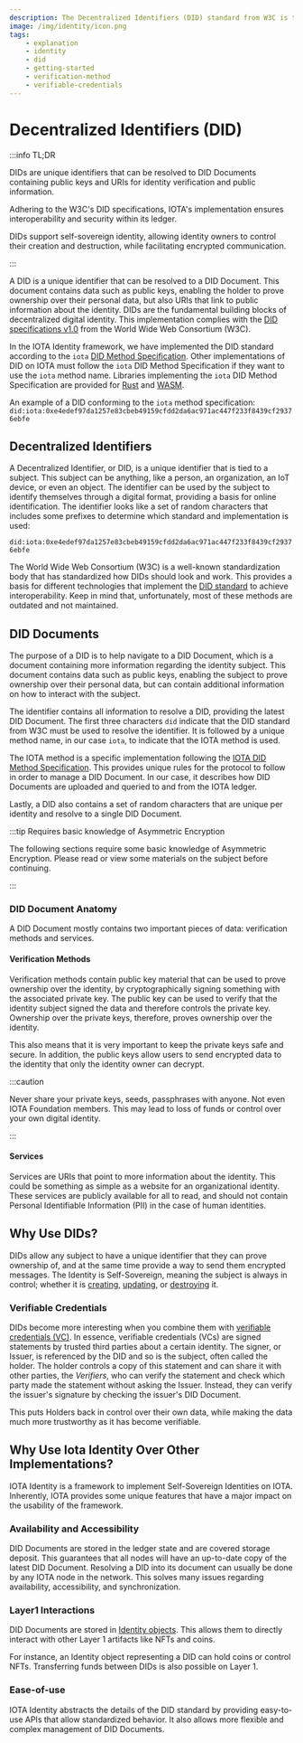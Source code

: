 ```yaml
---
description: The Decentralized Identifiers (DID) standard from W3C is the fundamental standard that supports the concept of a decentralized digital identity. Explore the basic aspects of the DID standard.
image: /img/identity/icon.png
tags:
    - explanation
    - identity
    - did
    - getting-started
    - verification-method
    - verifiable-credentials
---
```


# Decentralized Identifiers (DID)

:::info TL;DR

DIDs are unique identifiers that can be resolved to DID Documents containing public keys and URIs for identity verification and public information.

Adhering to the W3C's DID specifications, IOTA's implementation ensures interoperability and security within its ledger.

DIDs support self-sovereign identity, allowing identity owners to control their creation and destruction,
while facilitating encrypted communication.

:::

A DID is a unique identifier that can be resolved to a DID Document. This document contains data such as public keys, enabling the holder to prove ownership over their personal data, but also URIs that link to public information about the identity. DIDs are the fundamental building blocks of decentralized digital identity.
This implementation complies with the [DID specifications v1.0](https://www.w3.org/TR/did-core//) from the World Wide Web Consortium (W3C).

In the IOTA Identity framework, we have implemented the DID standard according to the `iota` [DID Method Specification](../../../references/iota-identity/iota-did-method-spec.mdx). Other implementations of DID on IOTA must follow the `iota` DID Method Specification if they want to use the `iota` method name. Libraries implementing the `iota` DID Method Specification are provided for [Rust](../getting-started/rust.mdx) and [WASM](../getting-started/wasm.mdx).

An example of a DID conforming to the `iota` method specification:
`did:iota:0xe4edef97da1257e83cbeb49159cfdd2da6ac971ac447f233f8439cf29376ebfe`

## Decentralized Identifiers

A Decentralized Identifier, or DID, is a unique identifier that is tied to a subject. This subject can be anything, like a person, an organization, an IoT device, or even an object. The identifier can be used by the subject to identify themselves through a digital format, providing a basis for online identification. The identifier looks like a set of random characters that includes some prefixes to determine which standard and implementation is used:

`did:iota:0xe4edef97da1257e83cbeb49159cfdd2da6ac971ac447f233f8439cf29376ebfe`

The World Wide Web Consortium (W3C) is a well-known standardization body that has standardized how DIDs should look and work.
This provides a basis for different technologies that implement the [DID standard](https://www.w3.org/TR/did-spec-registries/#did-methods) to achieve interoperability.
Keep in mind that, unfortunately, most of these methods are outdated and not maintained.

## DID Documents

The purpose of a DID is to help navigate to a DID Document,
which is a document containing more information regarding the identity subject.
This document contains data such as public keys, enabling the subject to prove ownership over their personal data,
but can contain additional information on how to interact with the subject.

The identifier contains all information to resolve a DID, providing the latest DID Document.
The first three characters `did` indicate that the DID standard from W3C must be used to resolve the identifier.
It is followed by a unique method name, in our case `iota`, to indicate that the IOTA method is used.

The IOTA method is a specific implementation following the [IOTA DID Method Specification](../../../references/iota-identity/iota-did-method-spec.mdx).
This provides unique rules for the protocol to follow in order to manage a DID Document.
In our case, it describes how DID Documents are uploaded and queried to and from the IOTA ledger.

Lastly, a DID also contains a set of random characters that are unique per identity and resolve to a single DID Document.

:::tip Requires basic knowledge of Asymmetric Encryption

The following sections require some basic knowledge of Asymmetric Encryption.
Please read or view some materials on the subject before continuing.

:::

### DID Document Anatomy

A DID Document mostly contains two important pieces of data: verification methods and services.

#### Verification Methods

Verification methods contain public key material that can be used to prove ownership over the identity,
by cryptographically signing something with the associated private key.
The public key can be used to verify that the identity subject signed the data and therefore controls the private key.
Ownership over the private keys, therefore, proves ownership over the identity.

This also means that it is very important to keep the private keys safe and secure.
In addition, the public keys allow users to send encrypted data to the identity that only the identity owner can decrypt.

:::caution

Never share your private keys, seeds, passphrases with anyone. Not even IOTA Foundation members.
This may lead to loss of funds or control over your own digital identity.

:::

#### Services

Services are URIs that point to more information about the identity.
This could be something as simple as a website for an organizational identity.
These services are publicly available for all to read,
and should not contain Personal Identifiable Information (PII) in the case of human identities.

## Why Use DIDs?

DIDs allow any subject to have a unique identifier that they can prove ownership of,
and at the same time provide a way to send them encrypted messages.
The Identity is Self-Sovereign, meaning the subject is always in control;
whether it is [creating](../how-tos/decentralized-identifiers/create.mdx), [updating](../how-tos/decentralized-identifiers/update.mdx), or [destroying](../how-tos/decentralized-identifiers/delete.mdx) it.

### Verifiable Credentials

DIDs become more interesting when you combine them with [verifiable credentials (VC)](verifiable-credentials.mdx).
In essence, verifiable credentials (VCs) are signed statements by trusted third parties about a certain identity.
The signer, or Issuer, is referenced by the DID and so is the subject, often called the holder.
The holder controls a copy of this statement and can share it with other parties, the _Verifiers_,
who can verify the statement and check which party made the statement without asking the Issuer.
Instead, they can verify the issuer's signature by checking the issuer's DID Document.

This puts Holders back in control over their own data,
while making the data much more trustworthy as it has become verifiable.

## Why Use Iota Identity Over Other Implementations?

IOTA Identity is a framework to implement Self-Sovereign Identities on IOTA.
Inherently, IOTA provides some unique features that have a major impact on the usability of the framework.

### Availability and Accessibility

DID Documents are stored in the ledger state and are covered storage deposit.
This guarantees that all nodes will have an up-to-date copy of the latest DID Document.
Resolving a DID into its document can usually be done by any IOTA node in the network.
This solves many issues regarding availability, accessibility, and synchronization.

### Layer1 Interactions

DID Documents are stored in [Identity objects](./about-identity-objects.mdx).
This allows them to directly interact with other Layer 1 artifacts like NFTs and coins.

For instance, an Identity object representing a DID can hold coins or control NFTs.
Transferring funds between DIDs is also possible on Layer 1.

### Ease-of-use

IOTA Identity abstracts the details of the DID standard by providing easy-to-use APIs that allow standardized behavior.
It also allows more flexible and complex management of DID Documents.
